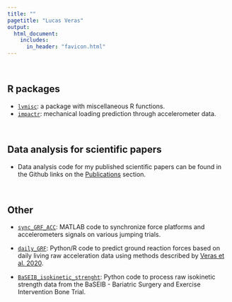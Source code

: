 ```yaml
---
title: ""
pagetitle: "Lucas Veras"
output: 
  html_document:
    includes:
      in_header: "favicon.html"
---
```

<br>

## R packages

- [`lvmisc`](https://lveras.com/lvmisc): a package with miscellaneous R functions.
- [`impactr`](https://github.com/verasls/impactr): mechanical loading prediction through accelerometer data.

<br>

## Data analysis for scientific papers

- Data analysis code for my published scientific papers can be found in the Github links on the [Publications](https://lveras.com/publications.html) section.

<br>

## Other

- [`sync_GRF_ACC`](https://github.com/verasls/sync_GRF_ACC): MATLAB code to synchronize force platforms and accelerometers signals on various jumping trials.

- [`daily_GRF`](https://github.com/verasls/daily_GRF): Python/R code to predict ground reaction forces based on daily living raw acceleration data using methods described by [Veras et al. 2020](https://link.springer.com/article/10.1007/s00198-020-05295-2).

- [`BaSEIB_isokinetic_strenght`](https://github.com/verasls/BaSEIB_isokinetic_strength): Python code to process raw isokinetic strength data from the BaSEIB - Bariatric Surgery and Exercise Intervention Bone Trial.

